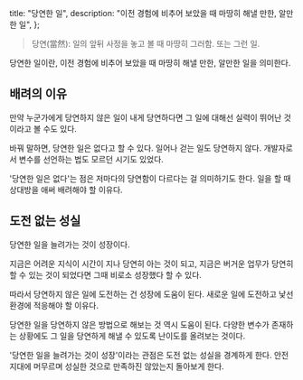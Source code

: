   title: "당연한 일",
  description: "이전 경험에 비추어 보았을 때 마땅히 해낼 만한, 알만한 일",
};

> 당연(當然): 일의 앞뒤 사정을 놓고 볼 때 마땅히 그러함. 또는 그런 일.

당연한 일이란, 이전 경험에 비추어 보았을 때 마땅히 해낼 만한, 알만한 일을 의미한다.

## 배려의 이유

만약 누군가에게 당연하지 않은 일이 내게 당연하다면 그 일에 대해선 실력이 뛰어난 것이라고 볼 수도 있다.

바꿔 말하면, 당연한 일은 없다고 할 수 있다. 일어나 걷는 일도 당연하지 않다. 개발자로서 변수를 선언하는 법도 모르던 시기도 있었다.

'당연한 일은 없다'는 점은 저마다의 당연함이 다르다는 걸 의미하기도 한다. 일을 할 때 상대방을 애써 배려해야 할 이유다.

## 도전 없는 성실

당연한 일을 늘려가는 것이 성장이다.

지금은 어려운 지식이 시간이 지나 당연히 아는 것이 되고, 지금은 버거운 업무가 당연히 할 수 있는 것이 되었다면 그때 비로소 성장했다 할 수 있다.

따라서 당연하지 않은 일에 도전하는 건 성장에 도움이 된다. 새로운 일에 도전하고 낯선 환경에 적응해야 할 이유다.

당연한 일을 당연하지 않은 방법으로 해보는 것 역시 도움이 된다. 다양한 변수가 존재하는 상황에도 그 일을 당연하게 해낼 수 있도록 난이도를 올려보는 것이다.

'당연한 일을 늘려가는 것이 성장'이라는 관점은 도전 없는 성실을 경계하게 한다. 안전지대에 머무르며 성실한 것으로 만족하진 않았는지 돌아보게 한다.
